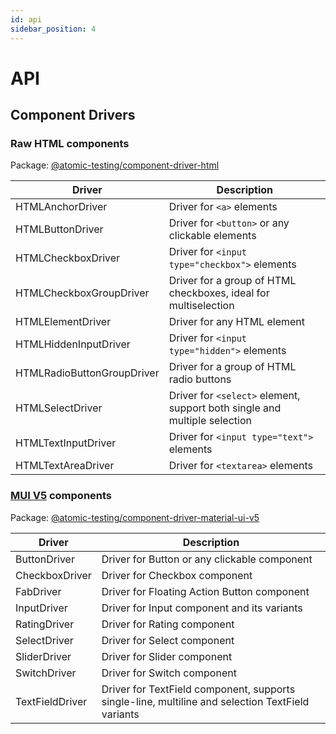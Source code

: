 ```yaml
---
id: api
sidebar_position: 4
---
```


# API

## Component Drivers

### Raw HTML components

Package: [@atomic-testing/component-driver-html](https://github.com/tangentlin/atomic-testing/tree/main/packages/component-driver-html/src/components)

| Driver                     | Description                                                               |
| -------------------------- | ------------------------------------------------------------------------- |
| HTMLAnchorDriver           | Driver for `<a>` elements                                                 |
| HTMLButtonDriver           | Driver for `<button>` or any clickable elements                           |
| HTMLCheckboxDriver         | Driver for `<input type="checkbox">` elements                             |
| HTMLCheckboxGroupDriver    | Driver for a group of HTML checkboxes, ideal for multiselection           |
| HTMLElementDriver          | Driver for any HTML element                                               |
| HTMLHiddenInputDriver      | Driver for `<input type="hidden">` elements                               |
| HTMLRadioButtonGroupDriver | Driver for a group of HTML radio buttons                                  |
| HTMLSelectDriver           | Driver for `<select>` element, support both single and multiple selection |
| HTMLTextInputDriver        | Driver for `<input type="text">` elements                                 |
| HTMLTextAreaDriver         | Driver for `<textarea>` elements                                          |

### [MUI V5](https://mui.com/material-ui/getting-started/overview/) components

Package: [@atomic-testing/component-driver-material-ui-v5](https://github.com/tangentlin/atomic-testing/tree/main/packages/component-driver-mui-v5/src/components)

| Driver          | Description                                                                                      |
| --------------- | ------------------------------------------------------------------------------------------------ |
| ButtonDriver    | Driver for Button or any clickable component                                                     |
| CheckboxDriver  | Driver for Checkbox component                                                                    |
| FabDriver       | Driver for Floating Action Button component                                                      |
| InputDriver     | Driver for Input component and its variants                                                      |
| RatingDriver    | Driver for Rating component                                                                      |
| SelectDriver    | Driver for Select component                                                                      |
| SliderDriver    | Driver for Slider component                                                                      |
| SwitchDriver    | Driver for Switch component                                                                      |
| TextFieldDriver | Driver for TextField component, supports single-line, multiline and selection TextField variants |
